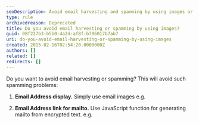 ```yaml
---
seoDescription: Avoid email harvesting and spamming by using images or JavaScript functions to conceal email addresses and prevent unwanted contacts.
type: rule
archivedreason: Deprecated
title: Do you avoid email harvesting or spamming by using images?
guid: 08f227b3-b5b0-4a2d-af8f-b706017b7ab7
uri: do-you-avoid-email-harvesting-or-spamming-by-using-images
created: 2015-02-16T02:54:20.0000000Z
authors: []
related: []
redirects: []
---
```


Do you want to avoid email harvesting or spamming? This will avoid such spamming problems:

1. **Email Address display.** Simply use email images e.g.

2. **Email Address link for mailto.** Use JavaScript function for generating mailto from encrypted text. e.g.
